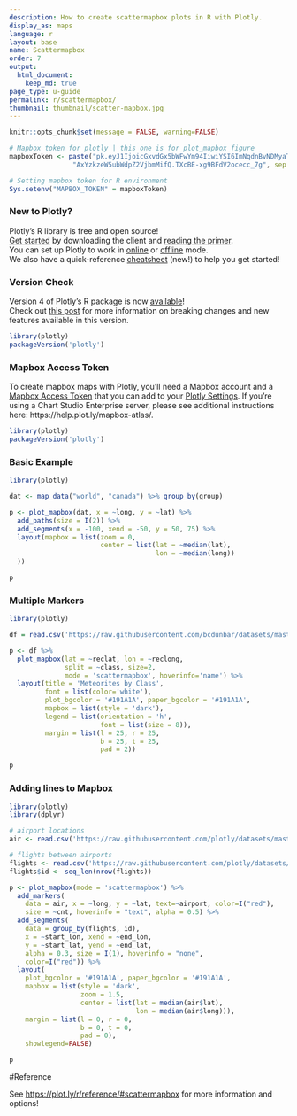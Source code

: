 ```yaml
---
description: How to create scattermapbox plots in R with Plotly.
display_as: maps
language: r
layout: base
name: Scattermapbox
order: 7
output:
  html_document:
    keep_md: true
page_type: u-guide
permalink: r/scattermapbox/
thumbnail: thumbnail/scatter-mapbox.jpg
---
```


```r
knitr::opts_chunk$set(message = FALSE, warning=FALSE)
```

```r
# Mapbox token for plotly | this one is for plot_mapbox figure
mapboxToken <- paste("pk.eyJ1IjoicGxvdGx5bWFwYm94IiwiYSI6ImNqdnBvNDMyaT",
                "AxYzkzeW5ubWdpZ2VjbmMifQ.TXcBE-xg9BFdV2ocecc_7g", sep = "")

# Setting mapbox token for R environment 
Sys.setenv("MAPBOX_TOKEN" = mapboxToken)
```

### New to Plotly?

Plotly's R library is free and open source!<br>
[Get started](https://plot.ly/r/getting-started/) by downloading the client and [reading the primer](https://plot.ly/r/getting-started/).<br>
You can set up Plotly to work in [online](https://plot.ly/r/getting-started/#hosting-graphs-in-your-online-plotly-account) or [offline](https://plot.ly/r/offline/) mode.<br>
We also have a quick-reference [cheatsheet](https://images.plot.ly/plotly-documentation/images/r_cheat_sheet.pdf) (new!) to help you get started!

### Version Check

Version 4 of Plotly's R package is now [available](https://plot.ly/r/getting-started/#installation)!<br>
Check out [this post](http://moderndata.plot.ly/upgrading-to-plotly-4-0-and-above/) for more information on breaking changes and new features available in this version.
```r
library(plotly)
packageVersion('plotly')
```

### Mapbox Access Token

To create mapbox maps with Plotly, you'll need a Mapbox account and a [Mapbox Access Token](https://www.mapbox.com/studio/) that you can add to your [Plotly Settings](https://plot.ly/settings/mapbox). If you're using a Chart Studio Enterprise server, please see additional instructions here: https://help.plot.ly/mapbox-atlas/.

```r
library(plotly)
packageVersion('plotly')
```

### Basic Example

```r
library(plotly)

dat <- map_data("world", "canada") %>% group_by(group)

p <- plot_mapbox(dat, x = ~long, y = ~lat) %>%
  add_paths(size = I(2)) %>%
  add_segments(x = -100, xend = -50, y = 50, 75) %>%
  layout(mapbox = list(zoom = 0,
                       center = list(lat = ~median(lat),
                                     lon = ~median(long))
  ))

p
```

### Multiple Markers

```r
library(plotly)

df = read.csv('https://raw.githubusercontent.com/bcdunbar/datasets/master/meteorites_subset.csv')

p <- df %>%
  plot_mapbox(lat = ~reclat, lon = ~reclong,
              split = ~class, size=2,
              mode = 'scattermapbox', hoverinfo='name') %>%
  layout(title = 'Meteorites by Class',
         font = list(color='white'),
         plot_bgcolor = '#191A1A', paper_bgcolor = '#191A1A',
         mapbox = list(style = 'dark'),
         legend = list(orientation = 'h',
                       font = list(size = 8)),
         margin = list(l = 25, r = 25,
                       b = 25, t = 25,
                       pad = 2))

p
```

### Adding lines to Mapbox

```r
library(plotly)
library(dplyr)

# airport locations
air <- read.csv('https://raw.githubusercontent.com/plotly/datasets/master/2011_february_us_airport_traffic.csv')

# flights between airports
flights <- read.csv('https://raw.githubusercontent.com/plotly/datasets/master/2011_february_aa_flight_paths.csv')
flights$id <- seq_len(nrow(flights))

p <- plot_mapbox(mode = 'scattermapbox') %>%
  add_markers(
    data = air, x = ~long, y = ~lat, text=~airport, color=I("red"),
    size = ~cnt, hoverinfo = "text", alpha = 0.5) %>%
  add_segments(
    data = group_by(flights, id),
    x = ~start_lon, xend = ~end_lon,
    y = ~start_lat, yend = ~end_lat,
    alpha = 0.3, size = I(1), hoverinfo = "none",
    color=I("red")) %>%
  layout(
    plot_bgcolor = '#191A1A', paper_bgcolor = '#191A1A',
    mapbox = list(style = 'dark',
                  zoom = 1.5,
                  center = list(lat = median(air$lat),
                                lon = median(air$long))),
    margin = list(l = 0, r = 0,
                  b = 0, t = 0,
                  pad = 0),
    showlegend=FALSE)

p
```

#Reference

See [https://plot.ly/r/reference/#scattermapbox](https://plot.ly/r/reference/#scattermapbox) for more information and options!
